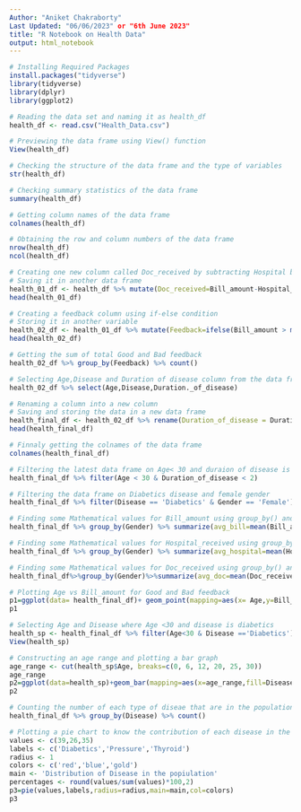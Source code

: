 ---
Author: "Aniket Chakraborty"
Last Updated: "06/06/2023" or "6th June 2023" 
title: "R Notebook on Health Data"
output: html_notebook
---

```{r Installing & loading packages}
# Installing Required Packages
install.packages("tidyverse")
library(tidyverse)
library(dplyr)
library(ggplot2)
```

```{r Reading csv file}
# Reading the data set and naming it as health_df
health_df <- read.csv("Health_Data.csv")
```


```{r Previewing the data frame}
# Previewing the data frame using View() function
View(health_df)
```


```{r Observing the structure}
# Checking the structure of the data frame and the type of variables
str(health_df)
```

```{r Getting Summary Statistics}
# Checking summary statistics of the data frame
summary(health_df)
```

```{r Getting the columns names}
# Getting column names of the data frame
colnames(health_df)
```

```{r Getting Row and column numbers}
# Obtaining the row and column numbers of the data frame
nrow(health_df)
ncol(health_df)
```


```{r Using mutate() function to add another variable}
# Creating one new column called Doc_received by subtracting Hospital bill from Bill received
# Saving it in another data frame
health_01_df <- health_df %>% mutate(Doc_received=Bill_amount-Hospital_received)
head(health_01_df)

```

```{r Using mutate() function with ifelse condition}
# Creating a feedback column using if-else condition
# Storing it in another variable
health_02_df <- health_01_df %>% mutate(Feedback=ifelse(Bill_amount > mean(Bill_amount),'Bad','Good'))
head(health_02_df)
```

```{r Counting the Number of feedbacks}
# Getting the sum of total Good and Bad feedback
health_02_df %>% group_by(Feedback) %>% count()
```

```{r Using select() function}
# Selecting Age,Disease and Duration of disease column from the data frame
health_02_df %>% select(Age,Disease,Duration._of_disease)
```

```{r Using rename() function}
# Renaming a column into a new column
# Saving and storing the data in a new data frame
health_final_df <- health_02_df %>% rename(Duration_of_disease = Duration._of_disease)
head(health_final_df)
```

```{r Checking the column names of the latest data frame}
# Finnaly getting the colnames of the data frame
colnames(health_final_df)
```

```{r Using filter() function on Age and Duration_Of_Diseases}
# Filtering the latest data frame on Age< 30 and duraion of disease is less than 2 years
health_final_df %>% filter(Age < 30 & Duration_of_disease < 2)
```

```{r Using filter() function on Disease and Gender}
# Filtering the data frame on Diabetics disease and female gender
health_final_df %>% filter(Disease == 'Diabetics' & Gender == 'Female')
```

```{r Using groiup_by and summarize() function}
# Finding some Mathematical values for Bill_amount using group_by() and summarize()
health_final_df %>% group_by(Gender) %>% summarize(avg_bill=mean(Bill_amount),min_bill=min(Bill_amount),max_bill=max(Bill_amount))
```

```{r Statistics on Hospital Bill}
# Finding some Mathematical values for Hospital_received using group_by() and summarize()
health_final_df %>% group_by(Gender) %>% summarize(avg_hospital=mean(Hospital_received),min_hospital=min(Hospital_received),max_hospital=max(Hospital_received))
```

```{r Statistics on Doctor Receice}
# Finding some Mathematical values for Doc_received using group_by() and summarize()
health_final_df%>%group_by(Gender)%>%summarize(avg_doc=mean(Doc_received),min_doc=min(Doc_received),max_doc=max(Doc_received))
```


```{r Plotting dot plot for each gender}
# Plotting Age vs Bill_amount for Good and Bad feedback
p1=ggplot(data= health_final_df)+ geom_point(mapping=aes(x= Age,y=Bill_amount,color= Gender),size=5)+labs(title="Distribution of Bill with respect to Age",x="Age",y="BillAmount")+facet_wrap(~Feedback)
p1
```

```{r Making a Data frame having age<30 and disease Diabetics}
# Selecting Age and Disease where Age <30 and disease is diabetics
health_sp <- health_final_df %>% filter(Age<30 & Disease =='Diabetics') %>% select(Age,Disease)
View(health_sp)
```


```{r Plotting Diabetics With Age_Range}
# Constructing an age range and plotting a bar graph
age_range <- cut(health_sp$Age, breaks=c(0, 6, 12, 20, 25, 30))
age_range
p2=ggplot(data=health_sp)+geom_bar(mapping=aes(x=age_range,fill=Disease))+ labs(x="Age Range", y="No. of People with Disease")
p2
```

```{r Getting total number of different diseases}
# Counting the number of each type of diseae that are in the population
health_final_df %>% group_by(Disease) %>% count()
```


```{r Pie chart of disease contribution in data}
# Plotting a pie chart to know the contribution of each disease in the population
values <- c(39,26,35)
labels <- c('Diabetics','Pressure','Thyroid')
radius <- 1
colors <- c('red','blue','gold')
main <- 'Distribution of Disease in the popiulation'
percentages <- round(values/sum(values)*100,2)
p3=pie(values,labels,radius=radius,main=main,col=colors)
p3
```

